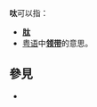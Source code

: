 '''呔'''可以指：
* '''[[肽|肽]]'''
* [[粤语|粤语]]中'''[[领带|领带]]'''的意思。

== 參見 ==
* {{Lookfrom|呔}}

{{disambig|T|cat=一字消歧義}}